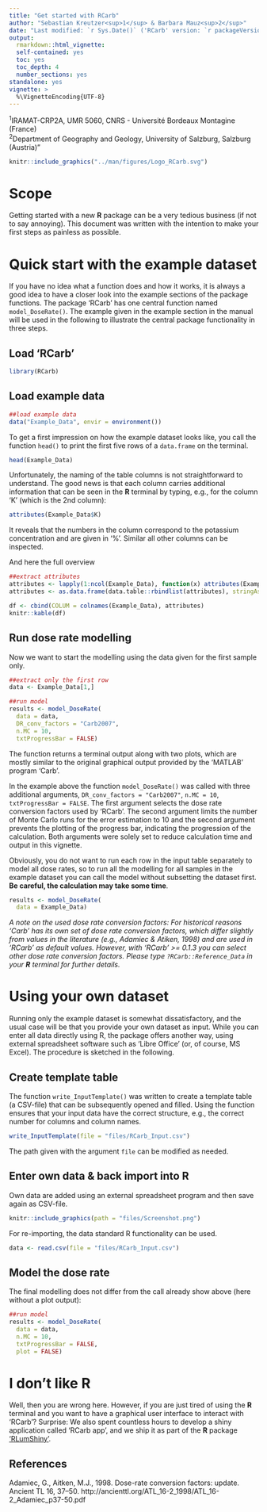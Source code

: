 ```yaml
---
title: "Get started with RCarb"
author: "Sebastian Kreutzer<sup>1</sup> & Barbara Mauz<sup>2</sup>"
date: "Last modified: `r Sys.Date()` ('RCarb' version: `r packageVersion('RCarb')`)"
output: 
  rmarkdown::html_vignette:
  self-contained: yes
  toc: yes
  toc_depth: 4
  number_sections: yes
standalone: yes
vignette: >
  %\VignetteEncoding{UTF-8}
---
```


<sup>1</sup>IRAMAT-CRP2A, UMR 5060, CNRS - Université Bordeaux Montagine (France)<br>
<sup>2</sup>Department of Geography and Geology, University of Salzburg, Salzburg (Austria)"

```r
knitr::include_graphics("../man/figures/Logo_RCarb.svg")
```

# Scope

Getting started with a new **R** package can be a very tedious business (if not to say annoying). 
This document was written with the intention to make your first steps as painless as possible. 

# Quick start with the example dataset

If you have no idea what a function does and how it works, it is always a good idea to have a 
closer look into the example sections of the package functions. The package 'RCarb' has 
one central function named `model_DoseRate()`. The example given in the example section in 
the manual will be used in the following to illustrate the central package functionality in 
three steps.

## Load 'RCarb'
```r
library(RCarb)
```

## Load example data

```r
##load example data
data("Example_Data", envir = environment())
```

To get a first impression on how the example dataset looks like, you call the function `head()` to
print the first five rows of a `data.frame` on the terminal.

```r
head(Example_Data)
```

Unfortunately, the naming of the table columns is not straightforward to understand. The good news 
is that each column carries additional information that can be seen in the **R** terminal by 
typing, e.g., for the column 'K' (which is the 2nd column):

```r
attributes(Example_Data$K)
```

It reveals that the numbers in the column correspond to the potassium concentration and are
given in '%'. Similar all other columns can be inspected.

And here the full overview
```r
##extract attributes
attributes <- lapply(1:ncol(Example_Data), function(x) attributes(Example_Data[[x]]))
attributes <- as.data.frame(data.table::rbindlist(attributes), stringAsFactors = FALSE)

df <- cbind(COLUM = colnames(Example_Data), attributes)
knitr::kable(df)
```

## Run dose rate modelling

Now we want to start the modelling using the data given for the first sample only.

```r
##extract only the first row 
data <- Example_Data[1,]

##run model 
results <- model_DoseRate(
  data = data,
  DR_conv_factors = "Carb2007",
  n.MC = 10, 
  txtProgressBar = FALSE)
```

The function returns a terminal output along with two plots, which are mostly similar to the
original graphical output provided by the 'MATLAB' program 'Carb'. 

In the example above the function `model_DoseRate()` was called with three additional 
arguments, `DR_conv_factors = "Carb2007"`, `n.MC = 10`, `txtProgressBar = FALSE`. The first
argument selects the dose rate conversion factors used by 'RCarb'. The second argument limits the number of 
Monte Carlo runs for the error estimation to 10 and the second argument prevents the plotting of the progress bar, indicating the progression of the calculation. Both arguments were solely set to reduce calculation time and output in this vignette.

Obviously, you do not want to run each row in the input table separately to model all dose rates,
so to run all the modelling for all samples in the example dataset you can call the model without subsetting the dataset first. **Be careful, the calculation may take some time**.

```r
results <- model_DoseRate(
  data = Example_Data)
```

*A note on the used dose rate conversion factors: For historical reasons 'Carb' has its own set of dose rate
conversion factors, which differ slightly from values in the literature (e.g., Adamiec \& Atiken, 1998)
and are used in 'RCarb' as default values. However, with 'RCarb' >= 0.1.3 you can select other dose rate conversion factors. Please type `?RCarb::Reference_Data` in your **R** terminal for further details.*

# Using your own dataset

Running only the example dataset is somewhat dissatisfactory, and the usual case will be that
you provide your own dataset as input. While you can enter all data directly using R, the package
offers another way, using external spreadsheet software such as 'Libre Office' (or, of course, MS Excel).
The procedure is sketched in the following. 

## Create template table

The function `write_InputTemplate()` was written to create a template table (a CSV-file) that 
can be subsequently opened and filled. Using the function ensures that your input data have the 
correct structure, e.g., the correct number for columns and column names. 

```r
write_InputTemplate(file = "files/RCarb_Input.csv")
```

The path given with the argument `file` can be modified as needed.

## Enter own data & back import into R

Own data are added using an external spreadsheet program and then save again as CSV-file. 

```r
knitr::include_graphics(path = "files/Screenshot.png")
```

For re-importing, the data standard R functionality can be used. 

```r
data <- read.csv(file = "files/RCarb_Input.csv")
```

## Model the dose rate

The final modelling does not differ from the call already show above (here without a plot output):

```r
##run model 
results <- model_DoseRate(
  data = data,
  n.MC = 10, 
  txtProgressBar = FALSE, 
  plot = FALSE)
```


# I don't like R

Well, then you are wrong here. However, if you are just tired of using the **R** terminal and you want to have a graphical user interface to interact with 'RCarb'? Surprise: We also spent countless hours to develop a shiny application called 'RCarb app', and we ship it as part of the **R** package ['RLumShiny'](https://CRAN.R-project.org/package=RLumShiny).

## References {-}

Adamiec, G., Aitken, M.J., 1998. Dose-rate conversion factors: update. Ancient TL 16, 37–50. http://ancienttl.org/ATL_16-2_1998/ATL_16-2_Adamiec_p37-50.pdf
